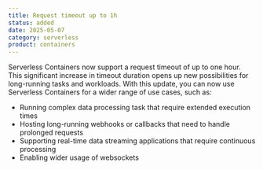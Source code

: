 ```yaml
---
title: Request timeout up to 1h
status: added
date: 2025-05-07
category: serverless
product: containers
---
```


Serverless Containers now support a request timeout of up to one hour. This significant increase in timeout duration opens up new possibilities for long-running tasks and workloads. With this update, you can now use Serverless Containers for a wider range of use cases, such as: 
* Running complex data processing task that require extended execution times
* Hosting long-running webhooks or callbacks that need to handle prolonged requests
* Supporting real-time data streaming applications that require continuous processing
* Enabling wider usage of websockets

